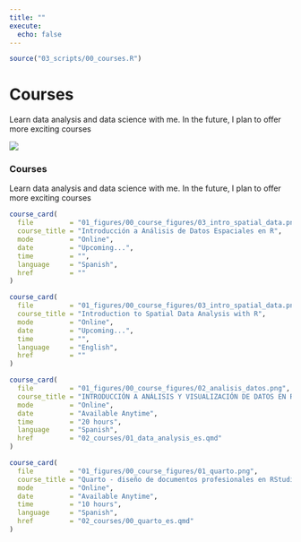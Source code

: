 ```yaml
---
title: ""
execute: 
  echo: false
---
```


```r
source("03_scripts/00_courses.R")
```

::: {.column-screen .jumbotron .jumbotron-courses .container .d-none .d-sm-block}
<div>

# Courses {.text-black .jumbotron-title}

</div>

::: jumbotron-text
Learn data analysis and data science with me. In the future, I plan to offer more exciting courses
:::
:::

::: {.row .d-block .d-sm-none}
::: {.card .card-courses}
![](01_figures/jumbo.png){.img-fluid .rounded .mx-auto .d-block}

### Courses

Learn data analysis and data science with me. In the future, I plan to offer more exciting courses
:::
:::

::: {.container .grid .mt-5}
::: {.g-col-12 .g-col-md-6}
```r
course_card(
  file         = "01_figures/00_course_figures/03_intro_spatial_data.png",
  course_title = "Introducción a Análisis de Datos Espaciales en R",
  mode         = "Online",
  date         = "Upcoming...",
  time         = "",
  language     = "Spanish",
  href         = ""
)
```
:::

::: {.g-col-12 .g-col-md-6}
```r
course_card(
  file         = "01_figures/00_course_figures/03_intro_spatial_data.png",
  course_title = "Introduction to Spatial Data Analysis with R",
  mode         = "Online",
  date         = "Upcoming...",
  time         = "",
  language     = "English",
  href         = ""
)
```
:::

::: {.g-col-12 .g-col-md-6}
```r
course_card(
  file         = "01_figures/00_course_figures/02_analisis_datos.png",
  course_title = "INTRODUCCIÓN A ANÁLISIS Y VISUALIZACIÓN DE DATOS EN R [2023]",
  mode         = "Online",
  date         = "Available Anytime",
  time         = "20 hours",
  language     = "Spanish",
  href         = "02_courses/01_data_analysis_es.qmd"
)
```
:::

::: {.g-col-12 .g-col-md-6}
```r
course_card(
  file         = "01_figures/00_course_figures/01_quarto.png",
  course_title = "Quarto - diseño de documentos profesionales en RStudio",
  mode         = "Online",
  date         = "Available Anytime",
  time         = "10 hours",
  language     = "Spanish",
  href         = "02_courses/00_quarto_es.qmd"
)
```
:::
:::
